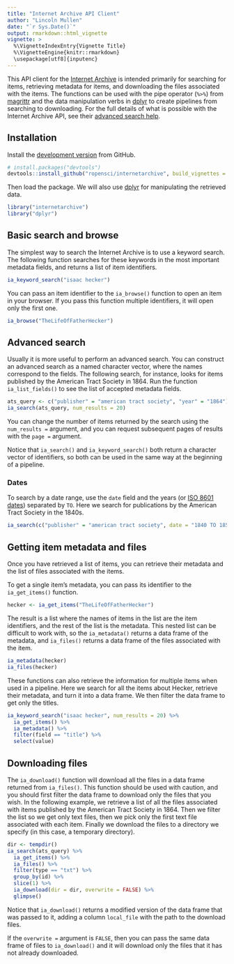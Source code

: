 ```yaml
---
title: "Internet Archive API Client"
author: "Lincoln Mullen"
date: "`r Sys.Date()`"
output: rmarkdown::html_vignette
vignette: >
  %\VignetteIndexEntry{Vignette Title}
  %\VignetteEngine{knitr::rmarkdown}
  \usepackage[utf8]{inputenc}
---
```


This API client for the [Internet Archive](https://archive.org/) is intended primarily for searching for items, retrieving metadata for items, and downloading the files associated with the items. The functions can be used with the pipe operator (`%>%`) from [magrittr](https://github.com/smbache/magrittr) and the data manipulation verbs in [dplyr](https://github.com/hadley/dplyr) to create pipelines from searching to downloading. For the full details of what is possible with the Internet Archive API, see their [advanced search help](https://archive.org/advancedsearch.php).

## Installation

Install the [development version](https://github.com/ropensci/internetarchive) from GitHub.

```r
# install.packages("devtools")
devtools::install_github("ropensci/internetarchive", build_vignettes = TRUE)
```

Then load the package. We will also use [dplyr](https://github.com/hadley/dplyr) for manipulating the retrieved data.

```r
library("internetarchive")
library("dplyr")
```

## Basic search and browse

The simplest way to search the Internet Archive is to use a keyword search. The following function searches for these keywords in the most important metadata fields, and returns a list of item identifiers.

```r
ia_keyword_search("isaac hecker")
```

You can pass an item identifier to the `ia_browse()` function to open an item in your browser. If you pass this function multiple identifiers, it will open only the first one.

```r
ia_browse("TheLifeOfFatherHecker")
```

## Advanced search

Usually it is more useful to perform an advanced search. You can construct an advanced search as a named character vector, where the names correspond to the fields. The following search, for instance, looks for items published by the American Tract Society in 1864. Run the function `ia_list_fields()` to see the list of accepted metadata fields. 

```r
ats_query <- c("publisher" = "american tract society", "year" = "1864")
ia_search(ats_query, num_results = 20)
```

You can change the number of items returned by the search using the `num_results =` argument, and you can request subsequent pages of results with the `page =` argument.

Notice that `ia_search()` and `ia_keyword_search()` both return a character vector of identifiers, so both can be used in the same way at the beginning of a pipeline.

### Dates

To search by a date range, use the `date` field and the years (or [ISO 8601 dates](http://en.wikipedia.org/wiki/ISO_8601)) separated by `TO`. Here we search for publications by the American Tract Society in the 1840s.

```r
ia_search(c("publisher" = "american tract society", date = "1840 TO 1850"))
```

## Getting item metadata and files

Once you have retrieved a list of items, you can retrieve their metadata and the list of files associated with the items.

To get a single item's metadata, you can pass its identifier to the `ia_get_items()` function.

```r
hecker <- ia_get_items("TheLifeOfFatherHecker")
```

The result is a list where the names of items in the list are the item identifiers, and the rest of the list is the metadata. This nested list can be difficult to work with, so the `ia_metadata()` returns a data frame of the metadata, and `ia_files()` returns a data frame of the files associated with the item.

```r
ia_metadata(hecker)
ia_files(hecker)
```

These functions can also retrieve the information for multiple items when used in a pipeline. Here we search for all the items about Hecker, retrieve their metadata, and turn it into a data frame. We then filter the data frame to get only the titles.

```r
ia_keyword_search("isaac hecker", num_results = 20) %>% 
  ia_get_items() %>% 
  ia_metadata() %>% 
  filter(field == "title") %>% 
  select(value)
```

## Downloading files

The `ia_download()` function will download all the files in a data frame returned from `ia_files()`. This function should be used with caution, and you should first filter the data frame to download only the files that you wish. In the following example, we retrieve a list of all the files associated with items published by the American Tract Society in 1864. Then we filter the list so we get only text files, then we pick only the first text file associated with each item. Finally we download the files to a directory we specify (in this case, a temporary directory).

```r
dir <- tempdir()
ia_search(ats_query) %>% 
  ia_get_items() %>% 
  ia_files() %>% 
  filter(type == "txt") %>% 
  group_by(id) %>% 
  slice(1) %>% 
  ia_download(dir = dir, overwrite = FALSE) %>% 
  glimpse()
```

Notice that `ia_download()` returns a modified version of the data frame that was passed to it, adding a column `local_file` with the path to the download files.

If the `overwrite =` argument is `FALSE`, then you can pass the same data frame of files to `ia_download()` and it will download only the files that it has not already downloaded.